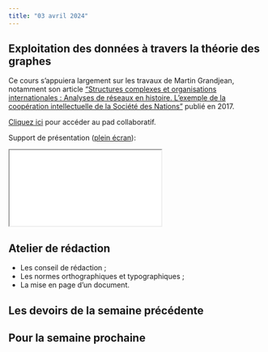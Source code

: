 ```yaml
---
title: "03 avril 2024"
---
```


## Exploitation des données à travers la théorie des graphes

Ce cours s'appuiera largement sur les travaux de Martin Grandjean, notamment son article ["Structures complexes et organisations internationales : Analyses de réseaux en histoire. L'exemple de la coopération intellectuelle de la Société des Nations"](https://shs.hal.science/halshs-01610098v2) publié en 2017.

::: {.callout-note}

[Cliquez ici](https://demo.hedgedoc.org/YHWKpSIcTmqeyA9RQFlGMg#) pour accéder au pad collaboratif.

:::

Support de présentation ([plein écran](/slides/seance11.html){target="_blank"}):

```{=html}

<iframe src="/slides/seance11.html"></iframe>
```

## Atelier de rédaction

- Les conseil de rédaction ;
- Les normes orthographiques et typographiques ;
- La mise en page d'un document.


## Les devoirs de la semaine précédente

## Pour la semaine prochaine


